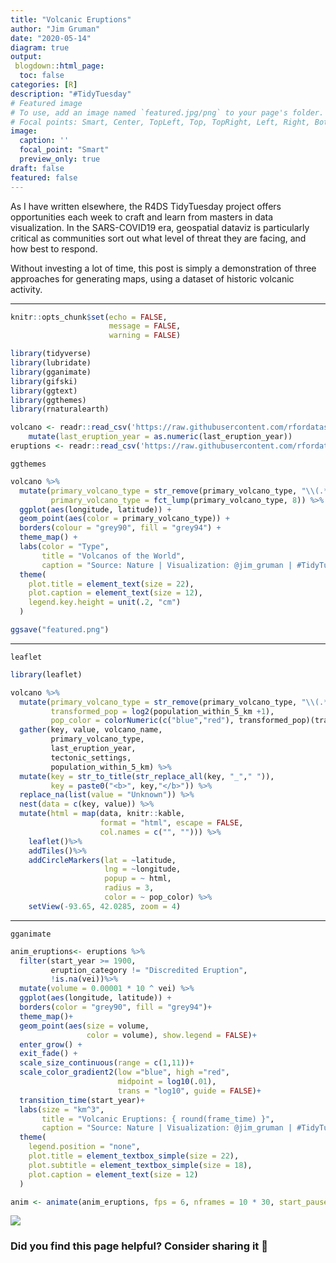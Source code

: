```yaml
---
title: "Volcanic Eruptions"
author: "Jim Gruman"
date: "2020-05-14" 
diagram: true
output: 
 blogdown::html_page:
  toc: false
categories: [R]
description: "#TidyTuesday" 
# Featured image
# To use, add an image named `featured.jpg/png` to your page's folder.
# Focal points: Smart, Center, TopLeft, Top, TopRight, Left, Right, BottomLeft, Bottom, BottomRight.
image: 
  caption: ''
  focal_point: "Smart"
  preview_only: true
draft: false
featured: false
---
```


As I have written elsewhere, the R4DS TidyTuesday project offers opportunities each week to craft and learn from masters in data visualization. In the SARS-COVID19 era, geospatial dataviz  is particularly critical as communities sort out what level of threat they are facing, and how best to respond.

Without investing a lot of time, this post is simply a demonstration of three approaches for generating maps, using a dataset of historic volcanic activity.

----

```r
knitr::opts_chunk$set(echo = FALSE, 
                      message = FALSE, 
                      warning = FALSE)

library(tidyverse)
library(lubridate)
library(gganimate)
library(gifski)
library(ggtext)
library(ggthemes)
library(rnaturalearth)

volcano <- readr::read_csv('https://raw.githubusercontent.com/rfordatascience/tidytuesday/master/data/2020/2020-05-12/volcano.csv') %>%
    mutate(last_eruption_year = as.numeric(last_eruption_year))
eruptions <- readr::read_csv('https://raw.githubusercontent.com/rfordatascience/tidytuesday/master/data/2020/2020-05-12/eruptions.csv')
```

`ggthemes`

```r
volcano %>%
  mutate(primary_volcano_type = str_remove(primary_volcano_type, "\\(.*\\)"),
         primary_volcano_type = fct_lump(primary_volcano_type, 8)) %>%
  ggplot(aes(longitude, latitude)) +
  geom_point(aes(color = primary_volcano_type)) +
  borders(colour = "grey90", fill = "grey94") +
  theme_map() +
  labs(color = "Type", 
       title = "Volcanos of the World",
       caption = "Source: Nature | Visualization: @jim_gruman | #TidyTuesday")+
  theme(
    plot.title = element_text(size = 22),
    plot.caption = element_text(size = 12),
    legend.key.height = unit(.2, "cm")
  )

ggsave("featured.png")
```

----

`leaflet`

```r
library(leaflet)

volcano %>%
  mutate(primary_volcano_type = str_remove(primary_volcano_type, "\\(.*\\)"),
         transformed_pop = log2(population_within_5_km +1),
         pop_color = colorNumeric(c("blue","red"), transformed_pop)(transformed_pop)) %>%
  gather(key, value, volcano_name, 
         primary_volcano_type, 
         last_eruption_year, 
         tectonic_settings, 
         population_within_5_km) %>%
  mutate(key = str_to_title(str_replace_all(key, "_"," ")),
         key = paste0("<b>", key,"</b>")) %>%
  replace_na(list(value = "Unknown")) %>%
  nest(data = c(key, value)) %>%
  mutate(html = map(data, knitr::kable, 
                    format = "html", escape = FALSE,
                    col.names = c("", ""))) %>%
    leaflet()%>%
    addTiles()%>%
    addCircleMarkers(lat = ~latitude, 
                     lng = ~longitude,
                     popup = ~ html,
                     radius = 3,
                     color = ~ pop_color) %>%
    setView(-93.65, 42.0285, zoom = 4) 

```

----

`gganimate`

```r
anim_eruptions<- eruptions %>%
  filter(start_year >= 1900,
         eruption_category != "Discredited Eruption",
         !is.na(vei))%>%
  mutate(volume = 0.00001 * 10 ^ vei) %>%
  ggplot(aes(longitude, latitude)) +
  borders(color = "grey90", fill = "grey94")+
  theme_map()+
  geom_point(aes(size = volume,
                 color = volume), show.legend = FALSE)+
  enter_grow() +
  exit_fade() +
  scale_size_continuous(range = c(1,11))+
  scale_color_gradient2(low ="blue", high ="red", 
                        midpoint = log10(.01),
                        trans = "log10", guide = FALSE)+
  transition_time(start_year)+
  labs(size = "km^3", 
       title = "Volcanic Eruptions: { round(frame_time) }",
       caption = "Source: Nature | Visualization: @jim_gruman | #TidyTuesday")+  
  theme(
    legend.position = "none",
    plot.title = element_textbox_simple(size = 22),
    plot.subtitle = element_textbox_simple(size = 18),
    plot.caption = element_text(size = 12)
  )

anim <- animate(anim_eruptions, fps = 6, nframes = 10 * 30, start_pause = 8, end_pause = 25, width = 800, height = 500, renderer = gifski_renderer("volcano-eruptions-1900-2020.gif"))

```
![](volcano-eruptions-1900-2020.gif)

### Did you find this page helpful? Consider sharing it 🙌


